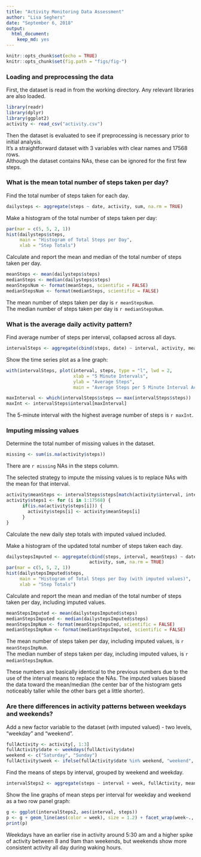 ---
title: "Activity Monitoring Data Assessment"
author: "Lisa Seghers"
date: "September 6, 2018"
output: 
  html_document: 
    keep_md: yes
---

```{r setup, include=FALSE}
knitr::opts_chunk$set(echo = TRUE)
knitr::opts_chunk$set(fig.path = "figs/fig-")
```


### Loading and preprocessing the data

First, the dataset is read in from the working directory.  Any relevant libraries are also loaded.

``` {r}
library(readr)
library(dplyr)
library(ggplot2)
activity <- read_csv("activity.csv")
```

Then the dataset is evaluated to see if preprocessing is necessary prior to initial analysis.  
It's a straightforward dataset with 3 variables with clear names and 17568 rows.  
Although the dataset contains NAs, these can be ignored for the first few steps.



### What is the mean total number of steps taken per day?

Find the total number of steps taken for each day.

``` {r steptotals}
dailysteps <- aggregate(steps ~ date, activity, sum, na.rm = TRUE)
```

Make a histogram of the total number of steps taken per day:

``` {r hist1}
par(mar = c(5, 5, 2, 1))
hist(dailysteps$steps, 
     main = "Histogram of Total Steps per Day", 
     xlab = "Step Totals")
```

Calculate and report the mean and median of the total number of steps taken per day.

``` {r initialstats}
meanSteps <- mean(dailysteps$steps)
medianSteps <- median(dailysteps$steps)
meanStepsNum <- format(meanSteps, scientific = FALSE)
medianStepsNum <- format(medianSteps, scientific = FALSE)
```

The mean number of steps taken per day is `r meanStepsNum`.  
The median number of steps taken per day is `r medianStepsNum`.



### What is the average daily activity pattern?

Find average number of steps per interval, collapsed across all days.

``` {r stepintervals}
intervalSteps <- aggregate(cbind(steps, date) ~ interval, activity, mean, na.rm = TRUE)
```

Show the time series plot as a line graph:

``` {r intervalplot}
with(intervalSteps, plot(interval, steps, type = "l", lwd = 2,
                         xlab = "5 Minute Intervals", 
                         ylab = "Average Steps",
                         main = "Average Steps per 5 Minute Interval Across All Days"))
```

``` {r maxinterval}
maxInterval <- which(intervalSteps$steps == max(intervalSteps$steps))
maxInt <- intervalSteps$interval[maxInterval]
```

The 5-minute interval with the highest average number of steps is `r maxInt`.



### Imputing missing values

Determine the total number of missing values in the dataset.

``` {r missing}
missing <- sum(is.na(activity$steps))
```

There are `r missing` NAs in the steps column.

The selected strategy to impute the missing values is to replace NAs with the mean for that interval.

``` {r impute}
activity$meanSteps <- intervalSteps$steps[match(activity$interval, intervalSteps$interval)]
activity$steps1 <- for (i in 1:17568) {
      if(is.na(activity$steps[i])) { 
        activity$steps[i] <- activity$meanSteps[i]
      }
}
```

Calculate the new daily step totals with imputed valued included.

Make a histogram of the updated total number of steps taken each day.

``` {r hist2}
dailystepsImputed <- aggregate(cbind(steps, interval, meanSteps) ~ date, 
                               activity, sum, na.rm = TRUE)
par(mar = c(5, 5, 2, 1))
hist(dailystepsImputed$steps, 
     main = "Histogram of Total Steps per Day (with imputed values)", 
     xlab = "Step Totals")
```

Calculate and report the mean and median of the total number of steps taken per day, including imputed values.

``` {r imputedstats}
meanStepsImputed <- mean(dailystepsImputed$steps)
medianStepsImputed <- median(dailystepsImputed$steps)
meanStepsImpNum <- format(meanStepsImputed, scientific = FALSE)
medianStepsImpNum <- format(medianStepsImputed, scientific = FALSE)
```

The mean number of steps taken per day, including imputed values, is `r meanStepsImpNum`.  
The median number of steps taken per day, including imputed values, is `r medianStepsImpNum`.

These numbers are basically identical to the previous numbers due to the use of the interval means to replace the NAs.  The imputed values biased the data toward the mean/median (the center bar of the histogram gets noticeably taller while the other bars get a little shorter).



### Are there differences in activity patterns between weekdays and weekends?

Add a new factor variable to the dataset (with imputed valued) - two levels, "weekday" and "weekend".  


``` {r weekfactor}
fullActivity <- activity[, 1:3]
fullActivity$date <- weekdays(fullActivity$date)
weekend <- c("Saturday", "Sunday")
fullActivity$week <- ifelse(fullActivity$date %in% weekend, "weekend", "weekday")
```

Find the means of steps by interval, grouped by weekend and weekday.

``` {r meanbyday}
intervalSteps2 <- aggregate(steps ~ interval + week, fullActivity, mean)
```

Show the line graphs of mean steps per interval for weekday and weekend as a two row panel graph:

``` {r weekplot}
g <- ggplot(intervalSteps2, aes(interval, steps))
p <- g + geom_line(aes(color = week), size = 1.2) + facet_wrap(week~., nrow = 2) + theme_bw()
print(p)
```

Weekdays have an earlier rise in activity around 5:30 am and a higher spike of activity between 8 and 9am than weekends, but weekends show more consistent activity all day during waking hours.



